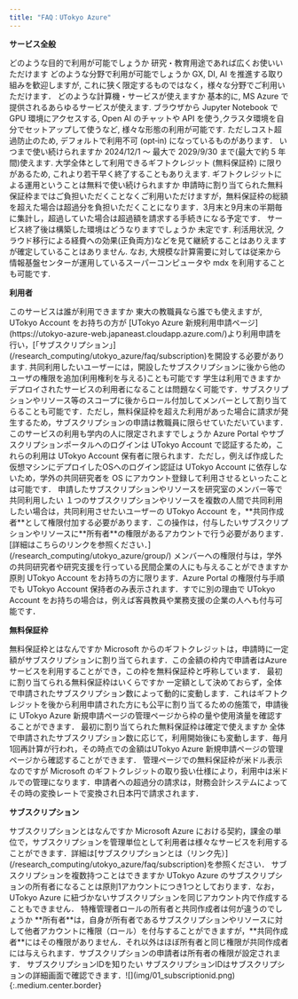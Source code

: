```yaml
---
title: "FAQ：UTokyo Azure"
---
```



**サービス全般**

<HelpItem lang="ja" type="details">
  <Fragment slot="problem">どのような目的で利用が可能でしょうか</Fragment>
  <Fragment slot="solution">研究・教育用途であれば広くお使いいただけます</Fragment>
</HelpItem>

<HelpItem lang="ja" type="details">
  <Fragment slot="problem">どのような分野で利用が可能でしょうか</Fragment>
  <Fragment slot="solution">GX, DI, AI を推進する取り組みを歓迎しますが, これに狭く限定するものではなく，様々な分野でご利用いただけます．</Fragment>
</HelpItem>

<HelpItem lang="ja" type="details">
  <Fragment slot="problem">どのような計算機・サービスが使えますか</Fragment>
  <Fragment slot="solution">基本的に, MS Azure で提供されるあらゆるサービスが使えます. ブラウザから Jupyter Notebook で GPU 環境にアクセスする, Open AI のチャットや API を使う,クラスタ環境を自分でセットアップして使うなど, 様々な形態の利用が可能です. ただしコスト超過防止のため, デフォルトで利用不可 (opt‑in) になっているものがあります．</Fragment>
</HelpItem>

<HelpItem lang="ja" type="details">
  <Fragment slot="problem">いつまで使い続けられますか</Fragment>
  <Fragment slot="solution">2024/12/1 ～ 最大で 2029/9/30 まで(最大で約 5 年間)使えます. 大学全体として利用できるギフトクレジット (無料保証枠) に限りがあるため, これより若干早く終了することもありえます.</Fragment>
</HelpItem>

<HelpItem lang="ja" type="details">
  <Fragment slot="problem">ギフトクレジットによる運用ということは無料で使い続けられますか</Fragment>
  <Fragment slot="solution">申請時に割り当てられた無料保証枠まではご負担いただくことなくご利用いただけますが，無料保証枠の総額を超えた場合は超過分を負担いただくことになります．3月末と9月末の半期毎に集計し，超過していた場合は超過額を請求する手続きになる予定です．</Fragment>
</HelpItem>

<HelpItem lang="ja" type="details">
  <Fragment slot="problem">サービス終了後は構築した環境はどうなりますでしょうか</Fragment>
  <Fragment slot="solution">未定です. 利活用状況, クラウド移行による経費への効果(正負両方)などを見て継続することはありえますが確定していることはありません. なお, 大規模な計算需要に対しては従来から情報基盤センターが運用しているスーパーコンピュータや mdx を利用することも可能です.</Fragment>
</HelpItem>

**利用者**

<HelpItem lang="ja" type="details">
  <Fragment slot="problem">このサービスは誰が利用できますか</Fragment>
  <Fragment slot="solution">東大の教職員なら誰でも使えますが, UTokyo Account をお持ちの方が [UTokyo Azure 新規利用申請ページ](https://utokyo-azure-web.japaneast.cloudapp.azure.com/)より利用申請を行い，[「サブスクリプション」](/research_computing/utokyo_azure/faq/subscription)を開設する必要があります. 共同利用したいユーザーには，開設したサブスクリプションに後から他のユーザの権限を追加(利用権利を与える)ことも可能です</Fragment>
</HelpItem>

<HelpItem lang="ja" type="details">
  <Fragment slot="problem">学生は利用できますか</Fragment>
  <Fragment slot="solution">デプロイされたサービスの利用者になることは問題なく可能です．サブスクリプションやリソース等のスコープに後からロール付加してメンバーとして割り当てらることも可能です．ただし，無料保証枠を超えた利用があった場合に請求が発生するため，サブスクリプションの申請は教職員に限らせていただいています．</Fragment>
</HelpItem>

<HelpItem lang="ja" type="details">
  <Fragment slot="problem">このサービスの利用も学内の人に限定されますでしょうか</Fragment>
  <Fragment slot="solution">Azure Portal やサブスクリプションポータルへのログインは UTokyo Account で認証するため，これらの利用は UTokyo Account 保有者に限られます．ただし，例えば作成した仮想マシンにデプロイしたOSへのログイン認証は UTokyo Account に依存しないため，学外の共同研究者を OS にアカウント登録して利用させるといったことは可能です．</Fragment>
</HelpItem>

<HelpItem lang="ja" type="details">
  <Fragment slot="problem">申請したサブスクリプションやリソースを研究室のメンバー等で共同利用したい</Fragment>
  <Fragment slot="solution">１つのサブスクリプションやリソースを複数の人間で共同利用したい場合は，共同利用させたいユーザーの UTokyo Account を，**共同作成者**として権限付加する必要があります．この操作は，付与したいサブスクリプションやリソースに**所有者**の権限があるアカウントで行う必要があります．[詳細はこちらのリンクを参照ください．](/research_computing/utokyo_azure/group/)</Fragment>
</HelpItem>

<HelpItem lang="ja" type="details">
  <Fragment slot="problem">メンバーへの権限付与は，学外の共同研究者や研究支援を行っている民間企業の人にも与えることができますか</Fragment>
  <Fragment slot="solution">原則 UTokyo Account をお持ちの方に限ります．Azure Portal の権限付与手順でも UTokyo Account 保持者のみ表示されます．すでに別の理由で UTokyo Account をお持ちの場合は，例えば客員教員や業務支援の企業の人へも付与可能です．</Fragment>
</HelpItem>

**無料保証枠**

<HelpItem lang="ja" type="details">
  <Fragment slot="problem">無料保証枠とはなんですか</Fragment>
  <Fragment slot="solution">Microsoft からのギフトクレジットは，申請時に一定額がサブスクリプションに割り当てられます．この金額の枠内で申請者はAzure サービスを利用することができ，この枠を無料保証枠と呼称しています．</Fragment>
</HelpItem>

<HelpItem lang="ja" type="details">
  <Fragment slot="problem">最初に割り当てられる無料保証枠はいくらですか</Fragment>
  <Fragment slot="solution">一定額として決めておらず，全体で申請されたサブスクリプション数によって動的に変動します．これはギフトクレジットを後から利用申請された方にも公平に割り当てるための施策で，申請後に UTokyo Azure 新規申請ページの管理ページから枠の量や使用済量を確認することができます．</Fragment>
</HelpItem>

<HelpItem lang="ja" type="details">
  <Fragment slot="problem">最初に割り当てられた無料保証枠は確定で使えますか</Fragment>
  <Fragment slot="solution">全体で申請されたサブスクリプション数に応じて，利用開始後にも変動します．毎月1回再計算が行われ，その時点での金額はUTokyo Azure 新規申請ページの管理ページから確認することができます．</Fragment>
</HelpItem>

<HelpItem lang="ja" type="details">
  <Fragment slot="problem">管理ページでの無料保証枠が米ドル表示なのですが</Fragment>
  <Fragment slot="solution">Microsoft のギフトクレジットの取り扱い仕様により，利用中は米ドルでの管理になります．申請者への超過分の請求は，財務会計システムによってその時の変換レートで変換され日本円で請求されます．</Fragment>
</HelpItem>

**サブスクリプション**

<HelpItem lang="ja" type="details">
  <Fragment slot="problem">サブスクリプションとはなんですか</Fragment>
  <Fragment slot="solution">Microsoft Azure における契約，課金の単位で，サブスクリプションを管理単位として利用者は様々なサービスを利用することができます．詳細は[サブスクリプションとは（リンク先）](/research_computing/utokyo_azure/faq/subscription)を参照ください．</Fragment>
</HelpItem>

<HelpItem lang="ja" type="details">
  <Fragment slot="problem">サブスクリプションを複数持つことはできますか</Fragment>
  <Fragment slot="solution">UTokyo Azure のサブスクリプションの所有者になることは原則1アカウントにつき1つとしております．なお，UTokyo Azure に紐づかないサブスクリプションを同じアカウント内で作成することもできません．</Fragment>
</HelpItem>

<HelpItem lang="ja" type="details">
  <Fragment slot="problem">特権管理者ロールの所有者と共同作成者は何が違うのでしょうか</Fragment>
  <Fragment slot="solution">**所有者**は，自身が所有者であるサブスクリプションやリソースに対して他者アカウントに権限（ロール）を付与することができますが，**共同作成者**にはその権限がありません．それ以外はほぼ所有者と同じ権限が共同作成者には与えられます．サブスクリプションの申請者は所有者の権限が設定されます．</Fragment>
</HelpItem>

<HelpItem lang="ja" type="details">
  <Fragment slot="problem">サブスクリプションIDを知りたい</Fragment>
  <Fragment slot="solution">サブスクリプションIDはサブスクリプションの詳細画面で確認できます．![](img/01_subscriptionid.png){:.medium.center.border}</Fragment>
</HelpItem>
